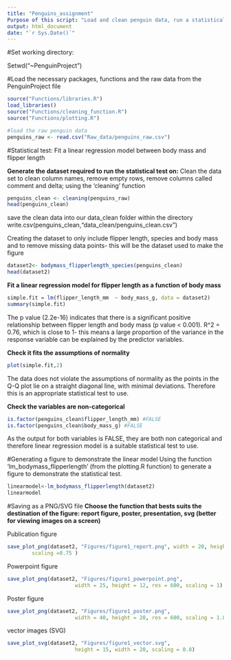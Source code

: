 ---
title: "Penguins_assignment"
Purpose of this script: "Load and clean penguin data, run a statistical test on it, then plot and save a figure of the data"
output: html_document
date: "`r Sys.Date()`"
---


#Set working directory:

Setwd("~PenguinProject")

#Load the necessary packages, functions and the raw data from the PenguinProject file
```{r, error=TRUE}
source("Functions/libraries.R")
load_libraries()
source("Functions/cleaning_function.R")
source("Functions/plotting.R")

#load the raw penguin data
penguins_raw <- read.csv("Raw_data/penguins_raw.csv")
```

#Statistical test: Fit a linear regression model between body mass and flipper length

**Generate the dataset required to run the statistical test  on:**
Clean the data set to clean column names, remove empty rows, remove columns called comment and delta; using the 'cleaning' function
```{r}
penguins_clean <- cleaning(penguins_raw)
head(penguins_clean)
```

save the clean data into our data_clean folder within the directory
write.csv(penguins_clean,"data_clean/penguins_clean.csv")

Creating the dataset to only include flipper length, species and body mass and to remove missing data points- this will be the dataset used to make the figure
```{r}
dataset2<- bodymass_flipperlength_species(penguins_clean)
head(dataset2)
```

**Fit a linear regression model for flipper length as a function of body mass**
```{r}
simple.fit = lm(flipper_length_mm  ~ body_mass_g, data = dataset2)
summary(simple.fit)

```
The  p value (2.2e-16) indicates that there is a significant positive relationship between flipper length and body mass (p value < 0.001). R^2 = 0.76, which is close to 1- this means a large proportion of the variance in the response variable can be explained by the predictor variables.

**Check it fits the assumptions of normality**
```{r}
plot(simple.fit,2)
```
The data does not violate the assumptions of normality as the points in the Q-Q plot  lie on a straight diagonal line, with minimal deviations. Therefore this is an appropriate statistical test to use. 

**Check the variables are non-categorical**
```{r}
is.factor(penguins_clean$flipper_length_mm) #FALSE
is.factor(penguins_clean$body_mass_g) #FALSE
```
As the output for both variables is FALSE, they are both non categorical and therefore linear regression model is a suitable statistical test to use.

#Generating a figure to demonstrate the linear model
Using the function 'lm_bodymass_flipperlength' (from the plotting.R function) to generate a figure to demonstrate the statistical test.
```{r}
linearmodel<-lm_bodymass_flipperlength(dataset2)
linearmodel
```

#Saving as a PNG/SVG file
**Choose the function that bests suits the destination of the figure: report figure, poster, presentation, svg (better for viewing images on a screen)**

Publication figure
```{r}
save_plot_png(dataset2, "Figures/figure1_report.png", width = 20, height = 12, res=600,
        scaling =0.75 )
```

Powerpoint figure
```{r}
save_plot_png(dataset2, "Figures/figure1_powerpoint.png", 
                      width = 25, height = 12, res = 600, scaling = 1)
```

Poster figure
```{r}
save_plot_png(dataset2, "Figures/figure1_poster.png", 
                      width = 40, height = 20, res = 600, scaling = 1.8)
```

vector images (SVG)
```{r}
save_plot_svg(dataset2, "Figures/figure1_vector.svg", 
                      height = 15, width = 20, scaling = 0.8)
```
